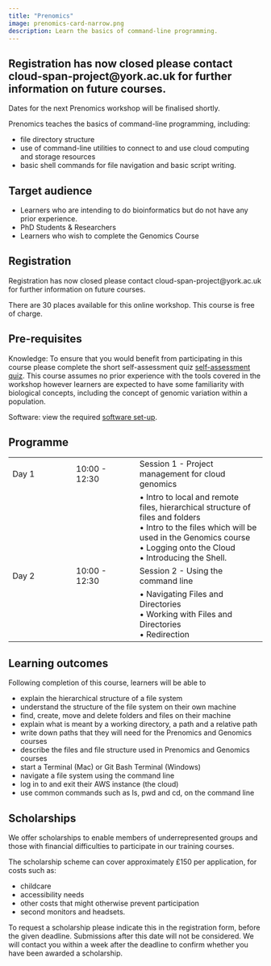 ```yaml
---
title: "Prenomics"
image: prenomics-card-narrow.png
description: Learn the basics of command-line programming.
---
```

::: {.callout-note appearance="tip"}

# Registration has now closed please contact cloud-span-project@york.ac.uk for further information on future courses. 

:::

Dates for the next Prenomics workshop will be finalised shortly.

Prenomics teaches the basics of command-line programming, including: 

- file directory structure 
- use of command-line utilities to connect to and use cloud computing and storage resources 
- basic shell commands for file navigation and basic script writing. 


## Target audience 
- Learners who are intending to do bioinformatics but do not have any prior experience. 
- PhD Students & Researchers
- Learners who wish to complete the Genomics Course

## Registration

Registration has now closed please contact cloud-span-project@york.ac.uk for further information on future courses.

There are 30 places available for this online workshop. This course is free of charge. 

## Pre-requisites 
Knowledge: To ensure that you would benefit from participating in this course please complete the short self-assessment quiz [self-assessment quiz](https://shiny.york.ac.uk/er13/prenomics-quiz/). 
This course assumes no prior experience with the tools covered in the workshop however learners are expected to have some familiarity with biological concepts, including the concept of genomic variation within a population. 

Software: view the required [software set-up](https://cloud-span.github.io/00genomics/setup).

## Programme 

|                     |               |                                                                |
|------------------|------------------|------------------------------------|
| Day 1 | 10:00 - 12:30 | Session 1 - Project management for cloud genomics  |
|                       |               | • Intro to local and remote files, hierarchical structure of files and folders <br> • Intro to the files which will be used in the Genomics course <br> • Logging onto the Cloud <br> • Introducing the Shell. |
| Day 2  | 10:00 - 12:30 | Session 2 - Using the command line               |
|                       |               |  • Navigating Files and Directories <br> • Working with Files and Directories <br> • Redirection |

## Learning outcomes 
Following completion of this course, learners will be able to

- explain the hierarchical structure of a file system
- understand the structure of the file system on their own machine
- find, create, move and delete folders and files on their machine
- explain what is meant by a working directory, a path and a relative path
- write down paths that they will need for the Prenomics and Genomics courses
- describe the files and file structure used in Prenomics and Genomics courses
- start a Terminal (Mac) or Git Bash Terminal (Windows)
- navigate a file system using the command line
- log in to and exit their AWS instance (the cloud)
- use common commands such as ls, pwd and cd, on the command line 

## Scholarships 
We offer scholarships to enable members of underrepresented groups and those with financial difficulties to participate in our training courses. 

The scholarship scheme can cover approximately £150 per application, for costs such as:

- childcare
- accessibility needs
- other costs that might otherwise prevent participation
- second monitors and headsets.

To request a scholarship please indicate this in the registration form, before the given deadline. Submissions after this date will not be considered.
We will contact you within a week after the deadline to confirm whether you have been awarded a scholarship.

